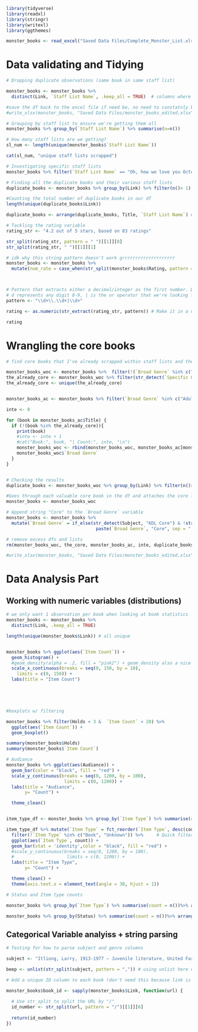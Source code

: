 ```r
library(tidyverse)
library(readxl)
library(stringr)
library(writexl)
library(ggthemes)

monster_books <- read_excel("Saved Data Files/Complete_Monster_List.xlsx")
```

# Data validating and Tidying 

```r
# Dropping duplicate observations (same book in same staff list) 

monster_books <- monster_books %>%
  distinct(Link, `Staff List Name`, .keep_all = TRUE)  # columns where we drop duplicates, .keep_all function keeps all variables 

#save the df back to the excel file if need be, no need to constatnly be removing the duplicate rows 
#write_xlsx(monster_books, "Saved Data Files/monster_books_edited.xlsx")
```


```r
# Grouping by staff list to ensure we're getting them all 
monster_books %>% group_by(`Staff List Name`) %>% summarise(n=n())

# How many staff lists are we getting?
sl_num <- length(unique(monster_books$`Staff List Name`))

cat(sl_num, "unique staff lists scrapped")

# Investigating specific staff lists 
monster_books %>% filter(`Staff List Name` == "Oh, how we love you October!")
```


```r
# Finding all the duplicate books and their various staff lists 
duplicate_books <- monster_books %>% group_by(Link) %>% filter(n()> 1) %>% summarise(Title, `Item Type`, `Staff List Name`, SL_Link, n = n())

#Counting the total number of duplicate books in our df 
length(unique(duplicate_books$Link))

duplicate_books <- arrange(duplicate_books, Title, `Staff List Name`) # The more appearances here, the more popular the book?
```


```r
# Tackling the rating variable 
rating_str <- "4.2 out of 5 stars, based on 83 ratings"

str_split(rating_str, pattern = " ")[[1]][8]
str_split(rating_str, " ")[[1]][1]

# idk why this string pattern doesn't work grrrrrrrrrrrrrrrrrrrr
monster_books <- monster_books %>%
  mutate(num_rate = case_when(str_split(monster_books$Rating, pattern = " ")[[1]][8] != 0, str_split(monster_books$Rating, " ")[[1]][1], NULL))



# Pattern that extracts either a decimal/integer as the first number. Don't need second number because it's always 5
# d represents any digit 0-9, | is the or operator that we're looking for a decimal or integer.
pattern <- "\\d+\\.\\d+|\\d+" 

rating <- as.numeric(str_extract(rating_str, pattern)) # Make it in a numeric variable because why not?

rating
```




# Wrangling the core books 

```r
# find core books that I've already scrapped within staff lists and then getting rid of the original core row

monster_books_woc <- monster_books %>%  filter(!(`Broad Genre` %in% c("Adult Core", "Teen Core", "Youth Core", "Picture Book Core")))
the_already_core <- monster_books_woc %>% filter(str_detect(`Specific Genre`, "KDL Core") | str_detect(Subject, "KDL Core")) %>% pull(Title)
the_already_core <- unique(the_already_core)


monster_books_ac <- monster_books %>% filter(`Broad Genre` %in% c("Adult Core", "Teen Core", "Youth Core", "Picture Book Core"))

inte <- 0

for (book in monster_books_ac$Title) {
  if (!(book %in% the_already_core)){
    print(book)
    #inte <- inte + 1
    #cat("Book:", book, "| Count:", inte, "\n")
    monster_books_woc <- rbind(monster_books_woc, monster_books_ac[monster_books_ac$Title == book, ])
    monster_books_woc$`Broad Genre`
  }
}


# Checking the results
duplicate_books <- monster_books_woc %>% group_by(Link) %>% filter(n()> 1) %>% summarise(Title, `Item Type`, `Staff List Name`, SL_Link, n = n())

#Goes through each valuable core book in the df and attaches the core label in the Broad Genre variable
monster_books <- monster_books_woc

# Append string "Core" to the `Broad Genre` variable
monster_books <- monster_books %>%
  mutate(`Broad Genre` = if_else(str_detect(Subject, "KDL Core") & !str_detect(`Broad Genre`, "Core"),
                                  paste(`Broad Genre`, "Core", sep = ", "), `Broad Genre`))
```


```r
# remove excess dfs and lists 
rm(monster_books_woc, the_core, monster_books_ac, inte, duplicate_books)

#write_xlsx(monster_books, "Saved Data Files/monster_books_edited.xlsx")
```


# Data Analysis Part 

## Working with numeric variables (distributions)


```r
# we only want 1 observation per book when looking at book statistics 
monster_books <- monster_books %>%
  distinct(Link, .keep_all = TRUE) 

length(unique(monster_books$Link)) # all unique


monster_books %>% ggplot(aes(`Item Count`)) + 
  geom_histogram() +
  #geom_density(alpha = .2, fill = "pink2") + geom_density also a nice way to visualize distribution
  scale_x_continuous(breaks = seq(0, 150, by = 10),
    limits = c(0, 150)) +
  labs(title = "Item Count")

  



#boxplots w/ filtering 

monster_books %>% filter(Holds < 3 &  `Item Count` < 20) %>%  
  ggplot(aes(`Item Count`)) + 
  geom_boxplot() 

summary(monster_books$Holds)
summary(monster_books$`Item Count`)

# Audiance
monster_books %>% ggplot(aes(Audiance)) + 
  geom_bar(color = "black", fill = "red") +
  scale_y_continuous(breaks = seq(0, 1200, by = 100),
                      limits = c(0, 1200)) +
  labs(title = "Audiance",
       y= "Count") +

  theme_clean()


item_type_df <- monster_books %>% group_by(`Item Type`) %>% summarise(count = n())

item_type_df %>% mutate(`Item Type` = fct_reorder(`Item Type`, desc(count))) %>% # fct_reorder function to reorder the Item Type based on count 
  filter(!`Item Type` %in% c("Book", "Unknown")) %>%     # Quick filter statement for increased clarity
  ggplot(aes(`Item Type`, count)) + 
  geom_bar(stat = 'identity',color = "black", fill = "red") +
  #scale_y_continuous(breaks = seq(0, 1200, by = 100),
  #                    limits = c(0, 1200)) +
  labs(title = "Item Type",
       y= "Count") +

  theme_clean() +
  theme(axis.text.x = element_text(angle = 30, hjust = 1))
```



```r
# Status and Item type counts 

monster_books %>% group_by(`Item Type`) %>% summarise(count = n())%>% arrange(desc(count))

monster_books %>% group_by(Status) %>% summarise(count = n())%>% arrange(desc(count))
```


## Categorical Variable analyiss + string parsing 


```r
# Testing for how to parse subject and genre columns 

subject <- "Itliong, Larry, 1913-1977 — Juvenile literature, United Farm Workers of America — History — Juvenile literature, Labor leaders — United States — Biography — Juvenile literature, Filipino Americans — Biography — Juvenile literature, Agricultural laborers — Labor unions — United States — History — Biography — Juvenile literature, Discrimination - Kids, Southern Asian/Indian - Kids, Asian American - Kids"

beep <- unlist(str_split(subject, pattern = ",")) # using unlist here creates a character vector from a list (simpler indexing)
```




```r
# Add a unique ID column to each book (don't need this because link is unique)

monster_books$book_id <- sapply(monster_books$Link, function(url) {
  
  # Use str_split to split the URL by "/"
  id_number <- str_split(url, pattern = "/")[[1]][6]
  
  return(id_number)
})
```